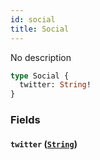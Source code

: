 ```yaml
---
id: social
title: Social
---
```



No description

```graphql
type Social {
  twitter: String!
}
```


### Fields

#### `twitter` ([`String`](/cyberconnect-api/reference/scalars/string))

